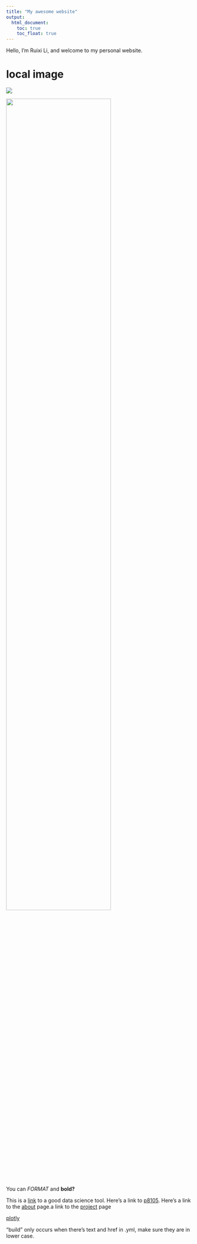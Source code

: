 ```yaml
---
title: "My awesome website"
output: 
  html_document:
    toc: true
    toc_float: true
---
```

          
Hello, I'm Ruixi Li, and welcome to my personal website.

# local image

![](C:/Users/rl607/OneDrive/Desktop/p8105.jpg)


<img src="C:/Users/rl607/OneDrive/Desktop/p8105.jpg" style="width:75%">



You can *FORMAT* and **bold?**

This is a [link](https://www.google.com/) to a good data science tool. Here's a link to [p8105](https://p8105.com/making_websites.html).
Here's a link to the [about](about.html) page.a link to the [project](project.html) page

[plotly](plotly.html)







"build" only occurs when there's text and href in .yml, make sure they are in lower case.